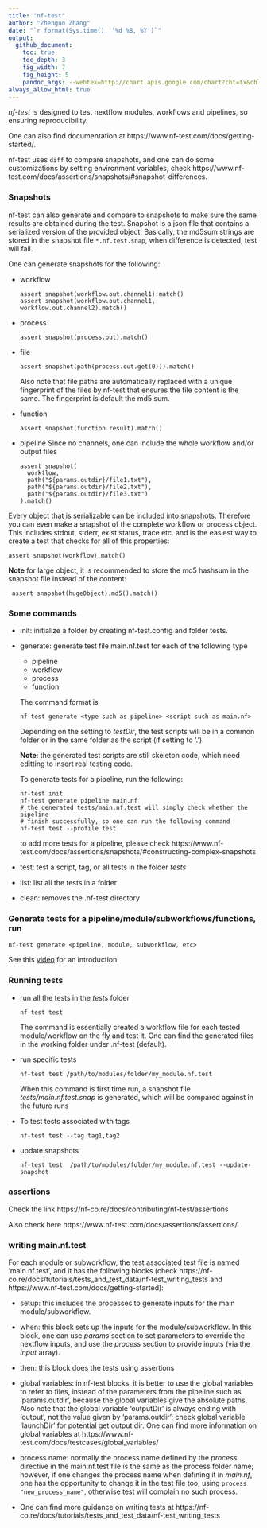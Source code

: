 ```yaml
---
title: "nf-test"
author: "Zhenguo Zhang"
date: "`r format(Sys.time(), '%d %B, %Y')`"
output:
  github_document:
    toc: true
    toc_depth: 3
    fig_width: 7
    fig_height: 5
    pandoc_args: --webtex=http://chart.apis.google.com/chart?cht=tx&chl=
always_allow_html: true
---
```



*nf-test* is designed to test nextflow modules, workflows and pipelines,
so ensuring reproducibility.

One can also find documentation at https://www.nf-test.com/docs/getting-started/.

nf-test uses `diff` to compare snapshots, and one can do some customizations
by setting environment variables, check https://www.nf-test.com/docs/assertions/snapshots/#snapshot-differences.

### Snapshots

nf-test can also generate and compare to snapshots to make sure the same results
are obtained during the test. Snapshot is a json file that contains a serialized version of the provided object.
Basically, the md5sum strings are stored in the
snapshot file `*.nf.test.snap`, when difference is detected, test will fail.

One can generate snapshots for the following:

- workflow
  ```
  assert snapshot(workflow.out.channel1).match()
  assert snapshot(workflow.out.channel1, workflow.out.channel2).match()
  ```

- process
  ```
  assert snapshot(process.out).match()
  ```

- file
  ```
  assert snapshot(path(process.out.get(0))).match()
  ```
  
  Also note that file paths are automatically replaced with a unique fingerprint
  of the files by nf-test that ensures the file content is the same. 
  The fingerprint is default the md5 sum.

- function
  ```
  assert snapshot(function.result).match()
  ```

- pipeline
  Since no channels, one can include the whole workflow and/or output files
  ```
  assert snapshot(
    workflow,
    path("${params.outdir}/file1.txt"),
    path("${params.outdir}/file2.txt"),
    path("${params.outdir}/file3.txt")
  ).match()
  ```

Every object that is serializable can be included into snapshots. Therefore you can even make a snapshot of the complete workflow or process object. This includes stdout, stderr, exist status, trace etc. and is the easiest way to create a test that checks for all of this properties:

```
assert snapshot(workflow).match()
```


**Note** for large object, it is recommended to store the md5 hashsum in
the snapshot file instead of the content:

```
 assert snapshot(hugeObject).md5().match()
```



### Some commands

- init: initialize a folder by creating nf-test.config and folder tests.

- generate: generate test file main.nf.test for each of the following type
  + pipeline
  + workflow
  + process
  + function
  
  The command format is
  
  ```
  nf-test generate <type such as pipeline> <script such as main.nf>
  ```
  Depending on the setting to *testDir*, the test scripts will be in
  a common folder or in the same folder as the script (if setting to '.').

  **Note**: the generated test scripts are still skeleton code, which need
  editting to insert real testing code.
  
  To generate tests for a pipeline, run the following:
  
  ```
  nf-test init
  nf-test generate pipeline main.nf
  # the generated tests/main.nf.test will simply check whether the pipeline
  # finish successfully, so one can run the following command
  nf-test test --profile test
  ```
  
  to add more tests for a pipeline, please check https://www.nf-test.com/docs/assertions/snapshots/#constructing-complex-snapshots
  
- test: test a script, tag, or all tests in the folder *tests*

- list: list all the tests in a folder

- clean: removes the .nf-test directory


### Generate tests for a pipeline/module/subworkflows/functions, run

```
nf-test generate <pipeline, module, subworkflow, etc>
```

See this [video](https://www.youtube.com/watch?v=K9B7JRkMpQ4) for an introduction.


### Running tests

- run all the tests in the *tests* folder

  ```
  nf-test test
  ```
  
  The command is essentially created a workflow file for each tested module/workflow
  on the fly and test it. One can find the generated files in the working folder
  under .nf-test (default).

- run specific tests

  ```
  nf-test test /path/to/modules/folder/my_module.nf.test
  ```
  
  When this command is first time run, a snapshot file *tests/main.nf.test.snap* is generated,
  which will be compared against in the future runs

- To test tests associated with tags

  ```
  nf-test test --tag tag1,tag2
  ```

- update snapshots


  ```
  nf-test test  /path/to/modules/folder/my_module.nf.test --update-snapshot
  ```

### assertions

Check the link https://nf-co.re/docs/contributing/nf-test/assertions

Also check here https://www.nf-test.com/docs/assertions/assertions/

### writing main.nf.test

For each module or subworkflow, the test associated test file is named 'main.nf.test',
and it has the following blocks (check https://nf-co.re/docs/tutorials/tests_and_test_data/nf-test_writing_tests and https://www.nf-test.com/docs/getting-started):

- setup: this includes the processes to generate inputs for the main module/subworkflow.

- when: this block sets up the inputs for the module/subworkflow. In this block, one can
  use *params* section to set parameters to override the nextflow inputs, and use the
  *process* section to provide inputs (via the *input* array).

- then: this block does the tests using assertions

- global variables: in nf-test blocks, it is better to use the global variables to refer to files, 
    instead of the parameters from the pipeline such as 'params.outdir', 
    because the global variables give the absolute paths. 
    Also note that the global variable 'outputDir' is always ending with 'output',
    not the value given by 'params.outdir'; check global variable 'launchDir' for 
    potential get output dir. One can find more information on global variables at
    https://www.nf-test.com/docs/testcases/global_variables/

- process name: normally the process name defined by the *process* directive in the main.nf.test
    file is the same as the process folder name; however, if one changes the process name
    when defining it in *main.nf*, one has the opportunity to change it in the test
    file too, using `process "new_process_name"`, otherwise test will complain no
    such process.

- One can find more guidance on writing tests at https://nf-co.re/docs/tutorials/tests_and_test_data/nf-test_writing_tests

